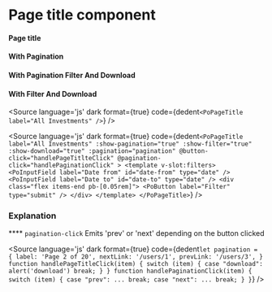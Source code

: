 # Page title component




<Meta title="Layout/Page Title" component={PoPageTitle} />

<Description of={PoPageTitle} />

#### Page title
<Canvas>
    <Story id="layout-page-title--page-title" />
</Canvas>

#### With Pagination
<Canvas>
    <Story id="layout-page-title--with-pagination" />
</Canvas>

#### With Pagination Filter And Download
<Canvas>
    <Story id="layout-page-title--with-pagination-filter-and-download" />
</Canvas>

#### With Filter And Download
<Canvas>
    <Story id="layout-page-title--with-filter-and-download" />
</Canvas>

<Source
  language='js'
  dark
  format={true}
  code={dedent`
    <PoPageTitle label="All Investments" />
  `}
/>

<Source
  language='js'
  dark
  format={true}
  code={dedent`
    <PoPageTitle
        label="All Investments"
        :show-pagination="true"
        :show-filter="true"
        :show-download="true"
        :pagination="pagination"
        @button-click="handlePageTitlteClick"
        @pagination-click="handlePaginationClick"
      >
      <template v-slot:filters>
        <PoInputField label="Date from" id="date-from" type="date" />
        <PoInputField label="Date to" id="date-to" type="date" />
        <div class="flex items-end pb-[0.05rem]">
          <PoButton label="Filter" type="submit" />
        </div>
      </template>
      </PoPageTitle>
  `}
/>

### Explanation

<ArgsTable of={PoPageTitle} />

**** `pagination-click` Emits 'prev' or 'next' depending on the button clicked

<Source
  language='js'
  dark
  format={true}
  code={dedent`
    let pagination = {
        label: 'Page 2 of 20',
        nextLink: '/users/1',
        prevLink: '/users/3',
    }
    function handlePageTitleClick(item) {
        switch (item) {
            case "download":
            alert('download')
            break;
        }
    }
    function handlePaginationClick(item) {
        switch (item) {
            case "prev":
                ...
                break;
            case "next":
                ...
                break;
        }
    }
  `}
/>